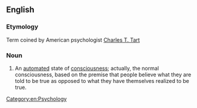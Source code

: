 ==English==

===Etymology===
Term coined by American psychologist [[:w:Charles Tart|Charles T. Tart]]

===Noun===
{{en-noun}}

# An [[automated]] state of [[consciousness]]; actually, the normal consciousness, based on the premise that people believe what they are told to be true as opposed to what they have themselves realized to be true.

[[Category:en:Psychology]]